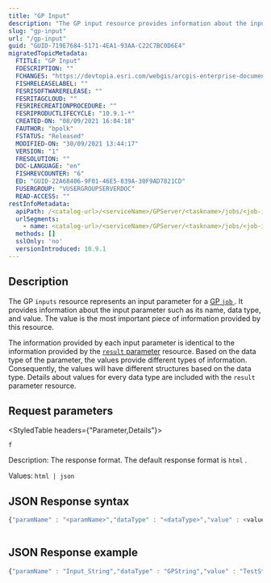 ```yaml
---
title: "GP Input"
description: "The GP input resource provides information about the input parameter."
slug: "gp-input"
url: "/gp-input"
guid: "GUID-719E7684-5171-4EA1-93AA-C22C7BC0D6E4"
migratedTopicMetadata:
  FTITLE: "GP Input"
  FDESCRIPTION: ""
  FCHANGES: "https://devtopia.esri.com/webgis/arcgis-enterprise-documentation/issues/3450"
  FISHRELEASELABEL: ""
  FESRISOFTWARERELEASE: ""
  FESRITAGCLOUD: ""
  FESRIRECREATIONPROCEDURE: ""
  FESRIPRODUCTLIFECYCLE: "10.9.1-*"
  CREATED-ON: "08/09/2021 16:04:18"
  FAUTHOR: "bpolk"
  FSTATUS: "Released"
  MODIFIED-ON: "30/09/2021 13:44:17"
  VERSION: "1"
  FRESOLUTION: ""
  DOC-LANGUAGE: "en"
  FISHREVCOUNTER: "6"
  ED: "GUID-22A68406-9F01-46E5-839A-30F9AD7821CD"
  FUSERGROUP: "VUSERGROUPSERVERDOC"
  READ-ACCESS: ""
restInfoMetadata:
  apiPath: /<catalog-url>/<serviceName>/GPServer/<taskname>/jobs/<job-id>/inputs/<param-name>
  urlSegments:
    - name: <catalog-url>/<serviceName>/GPServer/<taskname>/jobs/<job-id>/inputs/<param-name>
  methods: []
  sslOnly: 'no'
  versionIntroduced: 10.9.1
---
```


## Description

The GP `inputs`  resource represents an input parameter for a [GP `job` ](/gp-job). It provides information about the input parameter such as its name, data type, and value. The value is the most important piece of information provided by this resource.

The information provided by each input parameter is identical to the information provided by the [`result`  parameter](/gp-result) resource. Based on the data type of the parameter, the values provide different types of information. Consequently, the values will have different structures based on the data type. Details about values for every data type are included with the `result`  parameter resource.

##  Request parameters 

<StyledTable headers={"Parameter,Details"}>

<StyledTableRow>

<StyledTableCell cellStyle="markdown">

`f` 

</StyledTableCell>

<StyledTableCell cellStyle="markdown">

Description: The response format. The default response format is `html` .

Values: `html | json` 

</StyledTableCell>

</StyledTableRow>

</StyledTable>

## JSON Response syntax

```javascript
{"paramName" : "<paramName>","dataType" : "<dataType>","value" : <valueLiteralOrObject>}
          
```

 

## JSON Response example

```javascript
{"paramName" : "Input_String","dataType" : "GPString","value" : "TestString"}
          
```

 
